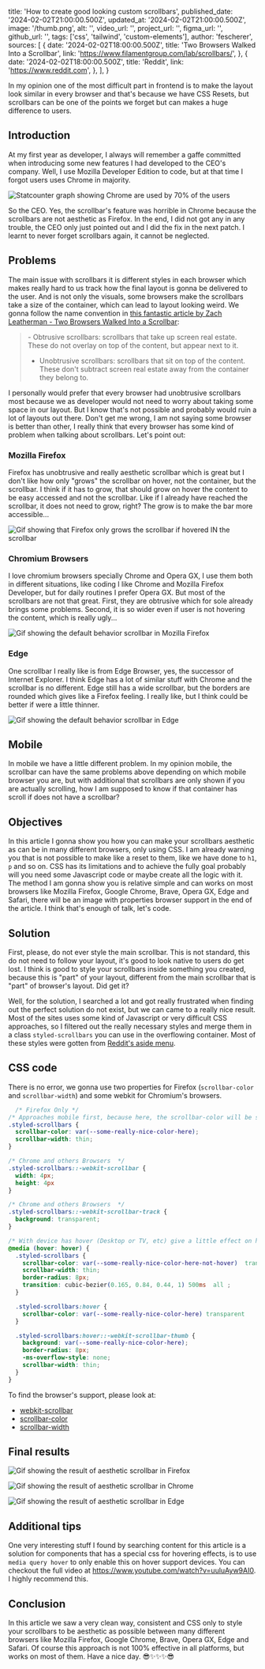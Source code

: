   title: 'How to create good looking custom scrollbars',
  published_date: '2024-02-02T21:00:00.500Z',
  updated_at: '2024-02-02T21:00:00.500Z',
  image: '/thumb.png',
  alt: '',
  video_url: '',
  project_url: '',
  figma_url: '',
  github_url: '',
  tags: ['css', 'tailwind', 'custom-elements'],
  author: 'fescherer',
  sources: [
    {
      date: '2024-02-02T18:00:00.500Z',
      title: 'Two Browsers Walked Into a Scrollbar',
      link: 'https://www.filamentgroup.com/lab/scrollbars/',
    },
        {
      date: '2024-02-02T18:00:00.500Z',
      title: 'Reddit',
      link: 'https://www.reddit.com',
    },
  ],
}

In my opinion one of the most difficult part in frontend is to make the layout look similar in every browser and that's because we have CSS Resets, but scrollbars can be one of the points we forget but can makes a huge difference to users.

## Introduction

At my first year as developer, I always will remember a gaffe committed when introducing some new features I had developed to the CEO's company. Well, I use Mozilla Developer Edition to code, but at that time I forgot users uses Chrome in majority.

<Img
  src="/blog-assets/coding/how-to-create-good-looking-custom-scrollbars/stat-counter-graph.png"
  source="https://gs.statcounter.com"
  name="Browser Market Share Worldwide Dec 2022 - Jan 2024"
  alt="Statcounter graph showing Chrome are used by 70% of the users"
/>

So the CEO. Yes, the scrollbar's feature was horrible in Chrome because the scrollbars are not aesthetic as Firefox. In the end, I did not got any in any trouble, the CEO only just pointed out and I did the fix in the next patch. I learnt to never forget scrollbars again, it cannot be neglected.

## Problems

The main issue with scrollbars it is different styles in each browser which makes really hard to us track how the final layout is gonna be delivered to the user. And is not only the visuals, some browsers make the scrollbars take a size of the container, which can lead to layout looking weird. We gonna follow the name convention in [this fantastic article by Zach Leatherman - Two Browsers Walked Into a Scrollbar](https://www.filamentgroup.com/lab/scrollbars/):
<Blockquote cite="https://www.filamentgroup.com/lab/scrollbars">
- Obtrusive scrollbars: scrollbars that take up screen real estate. These do not overlay on top of the content, but appear next to it.

- Unobtrusive scrollbars: scrollbars that sit on top of the content. These don't subtract screen real estate away from the container they belong to.
</Blockquote>

I personally would prefer that every browser had unobtrusive scrollbars most because we as developer would not need to worry about taking some space in our layout. But I know that's not possible and probably would ruin a lot of layouts out there. Don't get me wrong, I am not saying some browser is better than other, I really think that every browser has some kind of problem when talking about scrollbars. Let's point out:

### Mozilla Firefox

Firefox has unobtrusive and really aesthetic scrollbar which is great but I don't like how only "grows" the scrollbar on hover, not the container, but the scrollbar. I think if it has to grow, that should grow on hover the content to be easy accessed and not the scrollbar. Like if I already have reached the scrollbar, it does not need to grow, right? The grow is to make the bar more accessible...

<Img
  src="/blog-assets/coding/how-to-create-good-looking-custom-scrollbars/firefox-default.gif"
  name="Mozilla Firefox default scrollbar"
  alt="Gif showing that Firefox only grows the scrollbar if hovered IN the scrollbar"
/>

### Chromium Browsers

I love chromium browsers specially Chrome and Opera GX, I use them both in different situations, like coding I like Chrome and Mozilla Firefox Developer, but for daily routines I prefer Opera GX. But most of the scrollbars are not that great. First, they are obtrusive which for sole already brings some problems. Second, it is so wider even if user is not hovering the content, which is really ugly...

<Img
  src="/blog-assets/coding/how-to-create-good-looking-custom-scrollbars/chrome-default.gif"
  name="Chrome default scrollbar"
  alt="Gif showing the default behavior scrollbar in Mozilla Firefox"
/>

### Edge

One scrollbar I really like is from Edge Browser, yes, the successor of Internet Explorer. I think Edge has a lot of similar stuff with Chrome and the scrollbar is no different. Edge still has a wide scrollbar, but the borders are rounded which gives like a Firefox feeling. I really like, but I think could be better if were a little thinner.

<Img
  src="/blog-assets/coding/how-to-create-good-looking-custom-scrollbars/edge-default.gif"
  name="Edge default scrollbar"
  alt="Gif showing the default behavior scrollbar in Edge"
/>

## Mobile

In mobile we have a little different problem. In my opinion mobile, the scrollbar can have the same problems above depending on which mobile browser you are, but with additional that scrollbars are only shown if you are actually scrolling, how I am supposed to know if that container has scroll if does not have a scrollbar?

## Objectives

In this article I gonna show you how you can make your scrollbars aesthetic as can be in many different browsers, only using CSS. I am already warning you that is not possible to make like a reset to them, like we have done to `h1`, `p` and so on. CSS has its limitations and to achieve the fully goal probably will you need some Javascript code or maybe create all the logic with it. The method I am gonna show you is relative simple and can works on most browsers like Mozilla Firefox, Google Chrome, Brave, Opera GX, Edge and Safari, there will be an image with properties browser support in the end of the article. I think that's enough of talk, let's code.

## Solution

First, please, do not ever style the main scrollbar. This is not standard, this do not need to follow your layout, it's good to look native to users do get lost. I think is good to style your scrollbars inside something you created, because this is "part" of your layout, different from the main scrollbar that is "part" of browser's layout. Did get it?

Well, for the solution, I searched a lot and got really frustrated when finding out the perfect solution do not exist, but we can came to a really nice result. Most of the sites uses some kind of Javascript or very difficult CSS approaches, so I filtered out the really necessary styles and merge them in a class `styled-scrollbars` you can use in the overflowing container. Most of these styles were gotten from [Reddit's aside menu](https://www.reddit.com).

## CSS code

There is no error, we gonna use two properties for Firefox (`scrollbar-color` and `scrollbar-width`) and some webkit for Chromium's browsers.

``` css
  /* Firefox Only */
/* Approaches mobile first, because here, the scrollbar-color will be set and always will be that color, but on desktop, that we have hover effect, we can give a transparent color, but how this is mobile first, we give the color here, and treat the desktop in other style */
.styled-scrollbars {
  scrollbar-color: var(--some-really-nice-color-here);
  scrollbar-width: thin;
}

/* Chrome and others Browsers  */
.styled-scrollbars::-webkit-scrollbar {
  width: 4px;
  height: 4px
}

/* Chrome and others Browsers  */
.styled-scrollbars::-webkit-scrollbar-track {
  background: transparent;
}

/* With device has hover (Desktop or TV, etc) give a little effect on hover */
@media (hover: hover) {
  .styled-scrollbars {
    scrollbar-color: var(--some-really-nice-color-here-not-hover)  transparent ;
    scrollbar-width: thin;
    border-radius: 8px;
    transition: cubic-bezier(0.165, 0.84, 0.44, 1) 500ms  all ;
  }

  .styled-scrollbars:hover {
    scrollbar-color: var(--some-really-nice-color-here) transparent
  }

  .styled-scrollbars:hover::-webkit-scrollbar-thumb {
    background: var(--some-really-nice-color-here);
    border-radius: 8px;
    -ms-overflow-style: none;
    scrollbar-width: thin;
  }
}
```

To find the browser's support, please look at:
- [webkit-scrollbar](https://developer.mozilla.org/en-US/docs/Web/CSS/::-webkit-scrollbar)
- [scrollbar-color](https://developer.mozilla.org/en-US/docs/Web/CSS/scrollbar-color)
- [scrollbar-width](https://developer.mozilla.org/en-US/docs/Web/CSS/scrollbar-width)

## Final results

<Img
  src="/blog-assets/coding/how-to-create-good-looking-custom-scrollbars/firefox-after.gif"
  name="Mozilla Firefox"
  alt="Gif showing the result of aesthetic scrollbar in Firefox"
/>

<Img
  src="/blog-assets/coding/how-to-create-good-looking-custom-scrollbars/chrome-after.gif"
  name="Chrome"
   alt="Gif showing the result of aesthetic scrollbar in Chrome"
/>

<Img
  src="/blog-assets/coding/how-to-create-good-looking-custom-scrollbars/edge-after.gif"
  name="Edge"
   alt="Gif showing the result of aesthetic scrollbar in Edge"
/>

## Additional tips

One very interesting stuff I found by searching content for this article is a solution for components that has a special css for hovering effects, is to use `media query hover` to only enable this on hover support devices. You can checkout the full video at https://www.youtube.com/watch?v=uuluAyw9AI0. I highly recommend this.

## Conclusion

In this article we saw a very clean way, consistent and CSS only to style your scrollbars to be aesthetic as possible between many different browsers like Mozilla Firefox, Google Chrome, Brave, Opera GX, Edge and Safari. Of course this approach is not 100% effective in all platforms, but works on most of them. Have a nice day.  😎✨✨✨😎
